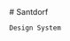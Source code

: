 
<Meta title="Santdorf - SGDavid2719" />

<div className="sb-container">
  <div className='sb-section-title'>
    # Santdorf

    Design System

  </div>
</div>

<style>
	{`
  .sb-container {
    margin-bottom: 48px;
  }

  .sb-section {
    width: 100%;
    display: flex;
    flex-direction: row;
    gap: 20px;
  }

  .sb-section-title {
    margin-bottom: 32px;
  }

  @media screen and (max-width: 600px) {
    .sb-section {
      flex-direction: column;
    }
  }
  `}
</style>
